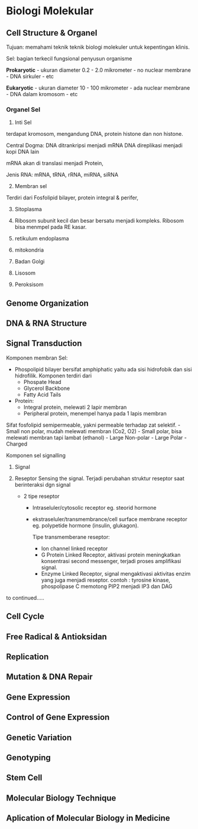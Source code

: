 # Biologi Molekular

## Cell Structure & Organel

Tujuan: memahami teknik teknik biologi molekuler untuk kepentingan klinis.

Sel: bagian terkecil fungsional penyusun organisme

**Prokaryotic**
- ukuran diameter 0.2 - 2.0 mikrometer
- no nuclear membrane
- DNA sirkuler
- etc

**Eukaryotic**
- ukuran diameter 10 - 100 mikrometer
- ada nuclear membrane
- DNA dalam kromosom
- etc

### Organel Sel

1. Inti Sel

terdapat kromosom, mengandung DNA, protein histone dan non histone. 

Central Dogma:
DNA ditrankripsi menjadi mRNA
DNA direplikasi menjadi kopi DNA lain

mRNA akan di translasi menjadi Protein,

Jenis RNA:
mRNA, tRNA, rRNA, miRNA, siRNA

2. Membran sel

Terdiri dari Fosfolipid bilayer, protein integral & perifer, 

3. Sitoplasma

4. Ribosom
subunit kecil dan besar bersatu menjadi kompleks. Ribosom bisa menmpel pada RE kasar.

5. retikulum endoplasma

6. mitokondria

7. Badan Golgi

8. Lisosom

9. Peroksisom
 
## Genome Organization

## DNA & RNA Structure

## Signal Transduction

Komponen membran Sel:

-   Phospolipid bilayer bersifat amphiphatic yaitu ada sisi hidrofobik dan sisi hidrofilik. Komponen terdiri dari
    -   Phospate Head
    -   Glycerol Backbone
    -   Fatty Acid Tails
-   Protein:
    -   Integral protein, melewati 2 lapir membran
    -   Peripheral protein, menempel hanya pada 1 lapis membran

Sifat fosfolipid semipermeable, yakni permeable terhadap zat selektif. - Small non polar, mudah melewati membran (Co2, O2) - Small polar, bisa melewati membran tapi lambat (ethanol) - Large Non-polar - Large Polar - Charged

Komponen sel signalling

1.  Signal

2.  Reseptor Sensing the signal. Terjadi perubahan struktur reseptor saat berinteraksi dgn signal

    -   2 tipe reseptor
        -   Intraseluler/cytosolic receptor eg. steorid hormone

        -   ekstraseluler/transmembrance/cell surface membrane receptor eg. polypetide hormone (insulin, glukagon).

            Tipe transmemberane reseptor:

            -   Ion channel linked receptor
            -   G Protein Linked Receptor, aktivasi protein meningkatkan konsentrasi second messenger, terjadi proses amplifikasi signal.
            -   Enzyme Linked Receptor, signal mengaktivasi aktivitas enzim yang juga menjadi reseptor. contoh : tyrosine kinase, phospolipase C memotong PIP2 menjadi IP3 dan DAG

to continued.....

## Cell Cycle

## Free Radical & Antioksidan

## Replication

## Mutation & DNA Repair

## Gene Expression

## Control of Gene Expression

## Genetic Variation

## Genotyping

## Stem Cell

## Molecular Biology Technique

## Aplication of Molecular Biology in Medicine
